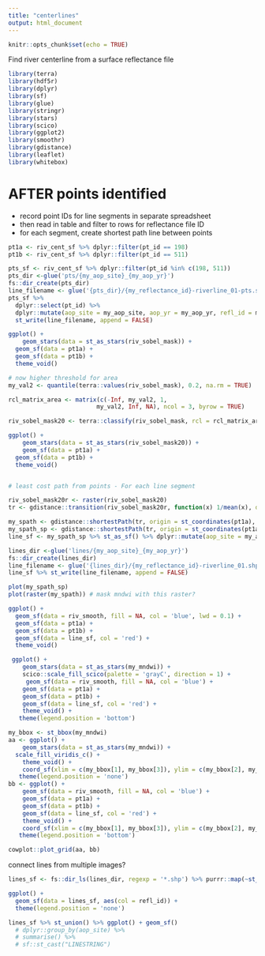 ```yaml
---
title: "centerlines"
output: html_document
---
```


```r
knitr::opts_chunk$set(echo = TRUE)
```

Find river centerline from a surface reflectance file

```r
library(terra)
library(hdf5r)
library(dplyr)
library(sf)
library(glue)
library(stringr)
library(stars)
library(scico)
library(ggplot2)
library(smoothr)
library(gdistance)
library(leaflet)
library(whitebox)

```



# AFTER points identified 

* record point IDs for line segments in separate spreadsheet
* then read in table and filter to rows for reflectance file ID
* for each segment, create shortest path line between points

```r
pt1a <- riv_cent_sf %>% dplyr::filter(pt_id == 198)
pt1b <- riv_cent_sf %>% dplyr::filter(pt_id == 511)

pts_sf <- riv_cent_sf %>% dplyr::filter(pt_id %in% c(198, 511))
pts_dir <-glue('pts/{my_aop_site}_{my_aop_yr}')
fs::dir_create(pts_dir)
line_filename <- glue('{pts_dir}/{my_reflectance_id}-riverline_01-pts.shp')
pts_sf %>% 
  dplyr::select(pt_id) %>%
  dplyr::mutate(aop_site = my_aop_site, aop_yr = my_aop_yr, refl_id = my_reflectance_id) %>% 
  st_write(line_filename, append = FALSE)

ggplot() +
    geom_stars(data = st_as_stars(riv_sobel_mask)) +
  geom_sf(data = pt1a) +
  geom_sf(data = pt1b) +
  theme_void() 

# now higher threshold for area
my_val2 <- quantile(terra::values(riv_sobel_mask), 0.2, na.rm = TRUE)

rcl_matrix_area <- matrix(c(-Inf, my_val2, 1, 
                         my_val2, Inf, NA), ncol = 3, byrow = TRUE)

riv_sobel_mask20 <- terra::classify(riv_sobel_mask, rcl = rcl_matrix_area, include.lowest = FALSE)

ggplot() +
    geom_stars(data = st_as_stars(riv_sobel_mask20)) +
    geom_sf(data = pt1a) +
  geom_sf(data = pt1b) +
  theme_void() 


# least cost path from points - For each line segment

riv_sobel_mask20r <- raster(riv_sobel_mask20)
tr <- gdistance::transition(riv_sobel_mask20r, function(x) 1/mean(x), directions = 4)

my_spath <- gdistance::shortestPath(tr, origin = st_coordinates(pt1a), goal = st_coordinates(pt1b))
my_spath_sp <- gdistance::shortestPath(tr, origin = st_coordinates(pt1a), goal = st_coordinates(pt1b), output = 'SpatialLines')
line_sf <- my_spath_sp %>% st_as_sf() %>% dplyr::mutate(aop_site = my_aop_site, aop_yr = my_aop_yr, refl_id = my_reflectance_id)

lines_dir <-glue('lines/{my_aop_site}_{my_aop_yr}')
fs::dir_create(lines_dir)
line_filename <- glue('{lines_dir}/{my_reflectance_id}-riverline_01.shp')
line_sf %>% st_write(line_filename, append = FALSE)

plot(my_spath_sp)
plot(raster(my_spath)) # mask mndwi with this raster? 

ggplot() +
  geom_sf(data = riv_smooth, fill = NA, col = 'blue', lwd = 0.1) +
  geom_sf(data = pt1a) +
  geom_sf(data = pt1b) +
  geom_sf(data = line_sf, col = 'red') +
  theme_void() 

 ggplot() +
    geom_stars(data = st_as_stars(my_mndwi)) +
    scico::scale_fill_scico(palette = 'grayC', direction = 1) +
     geom_sf(data = riv_smooth, fill = NA, col = 'blue') +
    geom_sf(data = pt1a) +
    geom_sf(data = pt1b) +
    geom_sf(data = line_sf, col = 'red') +
    theme_void() +
   theme(legend.position = 'bottom')

```

```r
my_bbox <- st_bbox(my_mndwi)
aa <- ggplot() +
    geom_stars(data = st_as_stars(my_mndwi)) +
  scale_fill_viridis_c() +
    theme_void() +
    coord_sf(xlim = c(my_bbox[1], my_bbox[3]), ylim = c(my_bbox[2], my_bbox[4])) +
   theme(legend.position = 'none')
bb <- ggplot() +
    geom_sf(data = riv_smooth, fill = NA, col = 'blue') +
    geom_sf(data = pt1a) +
    geom_sf(data = pt1b) +
    geom_sf(data = line_sf, col = 'red') +
    theme_void() +
    coord_sf(xlim = c(my_bbox[1], my_bbox[3]), ylim = c(my_bbox[2], my_bbox[4])) +
   theme(legend.position = 'bottom')

cowplot::plot_grid(aa, bb)
```

connect lines from multiple images?

```r
lines_sf <- fs::dir_ls(lines_dir, regexp = '*.shp') %>% purrr::map(~st_read(.x)) %>% bind_rows()

ggplot() +
  geom_sf(data = lines_sf, aes(col = refl_id)) +
  theme(legend.position = 'none')

lines_sf %>% st_union() %>% ggplot() + geom_sf()
  # dplyr::group_by(aop_site) %>% 
  # summarise() %>% 
  # sf::st_cast("LINESTRING")
```

